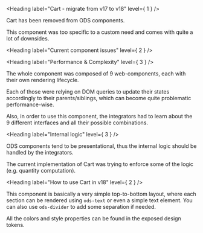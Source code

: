 
<Meta title="ODS Components/Cart" />

<Heading label="Cart - migrate from v17 to v18" level={ 1 } />

Cart has been removed from ODS components. <OdsBadge color="critical" label="Removed" size="sm" />

This component was too specific to a custom need and comes with quite a lot of downsides.

<Heading label="Current component issues" level={ 2 } />

<Heading label="Performance & Complexity" level={ 3 } />

The whole component was composed of 9 web-components, each with their own rendering lifecycle.

Each of those were relying on DOM queries to update their states accordingly to their parents/siblings, which
can become quite problematic performance-wise.

Also, in order to use this component, the integrators had to learn about the 9 different interfaces and all their possible combinations.

<Heading label="Internal logic" level={ 3 } />

ODS components tend to be presentational, thus the internal logic should be handled by the integrators.

The current implementation of Cart was trying to enforce some of the logic (e.g. quantity computation).

<Heading label="How to use Cart in v18" level={ 2 } />

This component is basically a very simple top-to-bottom layout, where each section can be rendered using `ods-text` or even
a simple text element. You can also use `ods-divider` to add some separation if needed.

All the colors and style properties can be found in the exposed design tokens.
